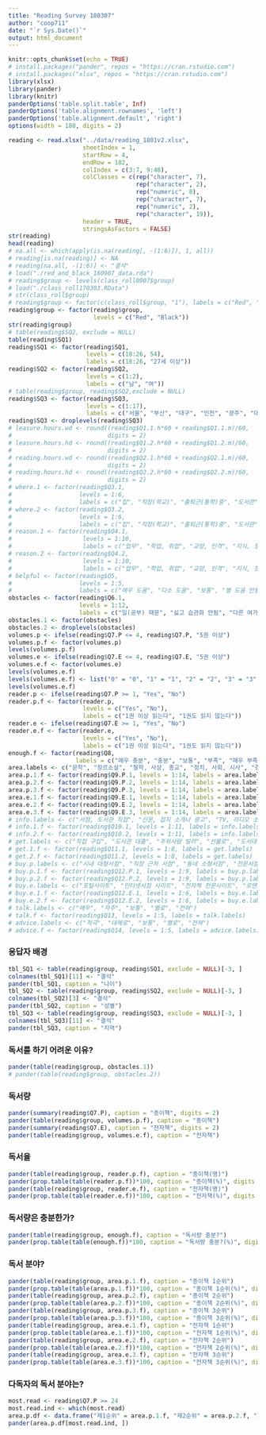 ```yaml
---
title: "Reading Survey 180307"
author: "coop711"
date: "`r Sys.Date()`"
output: html_document
---
```


```r
knitr::opts_chunk$set(echo = TRUE)
# install.packages("pander", repos = "https://cran.rstudio.com")
# install.packages("xlsx", repos = "https://cran.rstudio.com")
library(xlsx)
library(pander)
library(knitr)
panderOptions('table.split.table', Inf)
panderOptions('table.alignment.rownames', 'left')
panderOptions('table.alignment.default', 'right')
options(width = 180, digits = 2)
```

<!--### Data-->

```r
reading <- read.xlsx("../data/reading_1801v2.xlsx", 
                     sheetIndex = 1, 
                     startRow = 4, 
                     endRow = 182, 
                     colIndex = c(3:7, 9:48), 
                     colClasses = c(rep("character", 7), 
                                    rep("character", 2), 
                                    rep("numeric", 8), 
                                    rep("character", 7), 
                                    rep("numeric", 2), 
                                    rep("character", 19)), 
                     header = TRUE, 
                     stringsAsFactors = FALSE)
str(reading)
head(reading)
# na.all <- which(apply(is.na(reading[, -(1:6)]), 1, all))
# reading[is.na(reading)] <- NA
# reading[na.all, -(1:6)] <- "결석"
# load("./red_and_black_160907_data.rda")
# reading$group <- levels(class_roll0907$group)
# load("./class_roll170303.RData")
# str(class_roll$group)
# reading$group <- factor(c(class_roll$group, "1"), labels = c("Red", "Black"))
reading$group <- factor(reading$group, 
                        levels = c("Red", "Black"))
str(reading$group)
# table(reading$SQ2, exclude = NULL)
table(reading$SQ1)
reading$SQ1 <- factor(reading$SQ1, 
                      levels = c(18:26, 54), 
                      labels = c(18:26, "27세 이상"))
reading$SQ2 <- factor(reading$SQ2, 
                      levels = c(1:2), 
                      labels = c("남", "여"))
# table(reading$group, reading$SQ2,exclude = NULL)
reading$SQ3 <- factor(reading$SQ3, 
                      levels = c(1:17), 
                      labels = c("서울", "부산", "대구", "인천", "광주", "대전", "울산", "경기", "강원", "충북", "충남", "전북", "전남", "경북", "경남", "제주", "세종"))
reading$SQ3 <- droplevels(reading$SQ3)
# leasure.hours.wd <- round((reading$Q1.1.h*60 + reading$Q1.1.m)/60, 
#                           digits = 2)
# leasure.hours.hd <- round((reading$Q1.2.h*60 + reading$Q1.2.m)/60, 
#                           digits = 2)
# reading.hours.wd <- round((reading$Q2.1.h*60 + reading$Q2.1.m)/60, 
#                           digits = 2)
# reading.hours.hd <- round((reading$Q2.2.h*60 + reading$Q2.2.m)/60, 
#                           digits = 2)
# where.1 <- factor(reading$Q3.1, 
#                   levels = 1:6, 
#                   labels = c("집", "직장(학교)", "출퇴근(통학)중", "도서관", "장소불문", "기타"))
# where.2 <- factor(reading$Q3.2, 
#                   levels = 1:6, 
#                   labels = c("집", "직장(학교)", "출퇴근(통학)중", "도서관", "장소불문", "기타"))
# reason.1 <- factor(reading$Q4.1, 
#                    levels = 1:10, 
#                    labels = c("업무", "학업, 취업", "교양, 인격", "지식, 정보", "즐거운 습관", "대화", "시간보내기", "위로와 평안", "실생활도움", "기타"))
# reason.2 <- factor(reading$Q4.2, 
#                    levels = 1:10, 
#                    labels = c("업무", "학업, 취업", "교양, 인격", "지식, 정보", "즐거운 습관", "대화", "시간보내기", "위로와 평안", "실생활도움", "기타"))
# helpful <- factor(reading$Q5, 
#                   levels = 1:5, 
#                   labels = c("매우 도움", "다소 도움", "보통", "별 도움 안됨", "매우 도움 안됨"))
obstacles <- factor(reading$Q6.1, 
                    levels = 1:12, 
                    labels = c("일(공부) 때문", "싫고 습관화 안됨", "다른 여가활동", "몸 불편", "책 고르기 난감", "읽을 만한 책 없음", "장소 없음", "경제적 여유 없음", "독해 난감", "필요성 못 느낌", "마음의 여유 없음", "기타"))
obstacles.1 <- factor(obstacles)
obstacles.2 <- droplevels(obstacles)
volumes.p <- ifelse(reading$Q7.P <= 4, reading$Q7.P, "5권 이상")
volumes.p.f <- factor(volumes.p)
levels(volumes.p.f)
volumes.e <- ifelse(reading$Q7.E <= 4, reading$Q7.E, "5권 이상")
volumes.e.f <- factor(volumes.e)
levels(volumes.e.f)
levels(volumes.e.f) <- list("0" = "0", "1" = "1", "2" = "2", "3" = "3", "4" = "4", "5권 이상" = "5권 이상")
levels(volumes.e.f)
reader.p <- ifelse(reading$Q7.P >= 1, "Yes", "No")
reader.p.f <- factor(reader.p, 
                     levels = c("Yes", "No"), 
                     labels = c("1권 이상 읽는다", "1권도 읽지 않는다"))
reader.e <- ifelse(reading$Q7.E >= 1, "Yes", "No")
reader.e.f <- factor(reader.e, 
                     levels = c("Yes", "No"), 
                     labels = c("1권 이상 읽는다", "1권도 읽지 않는다"))
enough.f <- factor(reading$Q8, 
                   labels = c("매우 충분", "충분", "보통", "부족", "매우 부족"))
area.labels <- c("문학", "장르소설", "철학, 사상, 종교", "정치, 사회, 시사", "경제, 경영", "역사, 지리", "예술, 문화", "과학, 기술", "가정, 육아, 요리", "어학, 컴퓨터", "취미, 오락, 여행, 건강", "재테크, 부동산", "자기계발서", "기타")
area.p.1.f <- factor(reading$Q9.P.1, levels = 1:14, labels = area.labels)
area.p.2.f <- factor(reading$Q9.P.2, levels = 1:14, labels = area.labels)
area.p.3.f <- factor(reading$Q9.P.3, levels = 1:14, labels = area.labels)
area.e.1.f <- factor(reading$Q9.E.1, levels = 1:14, labels = area.labels)
area.e.2.f <- factor(reading$Q9.E.2, levels = 1:14, labels = area.labels)
area.e.3.f <- factor(reading$Q9.E.3, levels = 1:14, labels = area.labels)
# info.labels <- c("서점, 도서관 직접", "신문, 잡지 소개나 광고", "TV, 라디오 소개나 광고", "인터넷 소개나 광고", "가족, 친구 추천", "유명인, 전문가 추천", "각종 기관 추천도서", "베스트셀러 목록", "드라마, 영화 원작", "블로그, SNS 추천", "기타")
# info.1.f <- factor(reading$Q10.1, levels = 1:11, labels = info.labels)
# info.2.f <- factor(reading$Q10.2, levels = 1:11, labels = info.labels)
# get.labels <- c("직접 구입", "도서관 대출", "주위사람 빌려", "선물로", "도서대여점", "직장 비치", "은행, 관공서 등 비치", "기타")
# get.1.f <- factor(reading$Q11.1, levels = 1:8, labels = get.labels)
# get.2.f <- factor(reading$Q11.2, levels = 1:8, labels = get.labels)
# buy.p.labels <- c("시내 대형서점", "직장 근처 서점", "동네 소형서점", "전문서점", "대형 할인마트", "인터넷서점, 쇼핑몰", "전철역 간이서점", "중고책 서점", "기타")
# buy.p.1.f <- factor(reading$Q12.P.1, levels = 1:9, labels = buy.p.labels)
# buy.p.2.f <- factor(reading$Q12.P.2, levels = 1:9, labels = buy.p.labels)
# buy.e.labels <- c("포털사이트", "인터넷서점 사이트", "전자첵 전문사이트", "로맨스소설 전문사이트", "앱스토어", "기타")
# buy.e.1.f <- factor(reading$Q12.E.1, levels = 1:6, labels = buy.e.labels)
# buy.e.2.f <- factor(reading$Q12.E.2, levels = 1:6, labels = buy.e.labels)
# talk.labels <- c("매우", "자주", "보통", "별로", "전혀")
# talk.f <- factor(reading$Q13, levels = 1:5, labels = talk.labels)
# advice.labels <- c("적극", "대체로", "보통", "별로", "전혀")
# advice.f <- factor(reading$Q14, levels = 1:5, labels = advice.labels)
```

### 응답자 배경

```r
tbl_SQ1 <- table(reading$group, reading$SQ1, exclude = NULL)[-3, ]
colnames(tbl_SQ1)[11] <- "결석"
pander(tbl_SQ1, caption = "나이")
tbl_SQ2 <- table(reading$group, reading$SQ2, exclude = NULL)[-3, ]
colnames(tbl_SQ2)[3] <- "결석"
pander(tbl_SQ2, caption = "성별")
tbl_SQ3 <- table(reading$group, reading$SQ3, exclude = NULL)[-3, ]
colnames(tbl_SQ3)[11] <- "결석"
pander(tbl_SQ3, caption = "지역")
```

<!--
### Leasure Hours per Day

#### Work Days

```r
pander(tapply(leasure.hours.wd, reading$group, summary), digits = 2)
pander(summary(leasure.hours.wd), digits = 2, caption = "Overall")
```

#### Holidays

```r
pander(tapply(leasure.hours.hd, reading$group, summary), digits = 2)
pander(summary(leasure.hours.hd), digits = 2, caption = "Overall")
```

### Reading Hours per Day

#### Work Days

```r
pander(tapply(reading.hours.wd, reading$group, summary), digits = 2)
pander(summary(reading.hours.wd), digits = 2, caption = "Overall")
```

#### Holidays

```r
pander(tapply(reading.hours.hd, reading$group, summary), digits = 2)
pander(summary(reading.hours.hd), digits = 2, caption = "Overall")
```

### 독서 장소

```r
pander(table(reading$group, where.1), caption = "1순위")
pander(table(reading$group, where.2), caption = "2순위")
```

### 독서 이유

```r
pander(table(reading$group, reason.1), caption = "1순위")
pander(table(reading$group, reason.2), caption = "2순위")
```

### 도움이 되었는가

```r
pander(table(reading$group, helpful))
```
-->

### 독서를 하기 어려운 이유?

```r
pander(table(reading$group, obstacles.1))
# pander(table(reading$group, obstacles.2))
```

### 독서량

```r
pander(summary(reading$Q7.P), caption = "종이책", digits = 2)
pander(table(reading$group, volumes.p.f), caption = "종이책")
pander(summary(reading$Q7.E), caption = "전자책", digits = 2)
pander(table(reading$group, volumes.e.f), caption = "전자책")
```

### 독서율

```r
pander(table(reading$group, reader.p.f), caption = "종이책(명)")
pander(prop.table(table(reader.p.f))*100, caption = "종이책(%)", digits = 3)
pander(table(reading$group, reader.e.f), caption = "전자책(명)")
pander(prop.table(table(reader.e.f))*100, caption = "전자책(%)", digits = 3)
```

### 독서량은 충분한가?

```r
pander(table(reading$group, enough.f), caption = "독서량 충분?")
pander(prop.table(table(enough.f))*100, caption = "독서량 충분?(%)", digits = 3)
```

### 독서 분야?

```r
pander(table(reading$group, area.p.1.f), caption = "종이책 1순위")
pander(prop.table(table(area.p.1.f))*100, caption = "종이책 1순위(%)", digits = 2)
pander(table(reading$group, area.p.2.f), caption = "종이책 2순위")
pander(prop.table(table(area.p.2.f))*100, caption = "종이책 2순위(%)", digits = 2)
pander(table(reading$group, area.p.3.f), caption = "종이책 3순위")
pander(prop.table(table(area.p.3.f))*100, caption = "종이책 3순위(%)", digits = 2)
pander(table(reading$group, area.e.1.f), caption = "전자책 1순위")
pander(prop.table(table(area.e.1.f))*100, caption = "전자책 1순위(%)", digits = 2)
pander(table(reading$group, area.e.2.f), caption = "전자책 2순위")
pander(prop.table(table(area.e.2.f))*100, caption = "전자책 2순위(%)", digits = 2)
pander(table(reading$group, area.e.3.f), caption = "전자책 3순위")
pander(prop.table(table(area.e.3.f))*100, caption = "전자책 3순위(%)", digits = 2)
```

<!--
### 책 선택에 어떤 정보 이용?

```r
pander(table(reading$group, info.1.f), caption = "활용 정보 1순위")
pander(prop.table(table(info.1.f))*100, caption = "활용 정보 1순위(%)", digits = 2)
pander(table(reading$group, info.2.f), caption = "활용정보 2순위")
pander(prop.table(table(info.2.f))*100, caption = "활용정보 2순위(%)", digits = 2)
```

### 책은 어떻게 구하는가?

```r
pander(table(reading$group, get.1.f), caption = "어떻게 1순위")
pander(prop.table(table(get.1.f))*100, caption = "어떻게 1순위(%)", digits = 2)
pander(table(reading$group, get.2.f), caption = "어떻게 2순위")
pander(prop.table(table(get.2.f))*100, caption = "어떻게 2순위(%)", digits = 2)
```

### 책은 어디서 사는가?

```r
pander(table(reading$group, buy.p.1.f), caption = "종이책구입 1순위")
pander(prop.table(table(buy.p.1.f))*100, caption = "종이책구입 1순위(%)", digits = 2)
pander(table(reading$group, buy.p.2.f), caption = "종이책구입 2순위")
pander(prop.table(table(buy.p.2.f))*100, caption = "종이책 2순위(%)", digits = 2)
pander(table(reading$group, buy.e.1.f), caption = "전자책구입 1순위")
pander(prop.table(table(buy.e.1.f))*100, caption = "전자책구입 1순위(%)", digits = 2)
pander(table(reading$group, buy.e.2.f), caption = "전자책구입 2순위")
pander(prop.table(table(buy.e.2.f))*100, caption = "전자책구입 2순위(%)", digits = 2)
```

### 책에 관한 이야기를 얼마나 자주?

```r
pander(table(reading$group, talk.f), caption = "책 관련 이야기 얼마나 자주?")
pander(prop.table(table(talk.f))*100, caption = "책 관련 이야기 얼마나 자주?(%)", digits = 2)
```

### 부모님이나 선생님의 책읽기 권유 정도?

```r
pander(table(reading$group, advice.f), caption = "책읽기 권유 정도?")
pander(prop.table(table(advice.f))*100, caption = "책읽기 권유 정도?(%)", digits = 2)
```
-->

### 다독자의 독서 분야는?

```r
most.read <- reading$Q7.P >= 24
most.read.ind <- which(most.read)
area.p.df <- data.frame("제1순위" = area.p.1.f, "제2순위" = area.p.2.f, "제3순위" = area.p.3.f)
pander(area.p.df[most.read.ind, ])
```
